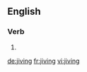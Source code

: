 
==English==

===Verb===
{{head|en}}

# {{present participle of|jive|lang=en}}

[[de:jiving]]
[[fr:jiving]]
[[vi:jiving]]